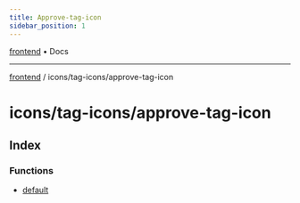 ```yaml
---
title: Approve-tag-icon
sidebar_position: 1
---
```


[frontend](./approve-tag-icon/../../..) • Docs

***

[frontend](./approve-tag-icon/../../..) / icons/tag-icons/approve-tag-icon

# icons/tag-icons/approve-tag-icon

## Index

### Functions

- [default](./approve-tag-icon/functions/default)

